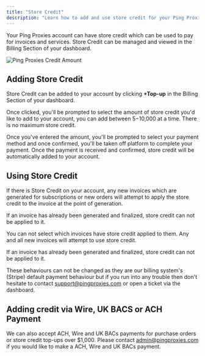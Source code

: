 ```yaml
---
title: "Store Credit"
description: "Learn how to add and use store credit for your Ping Proxies account"
---
```


Your Ping Proxies account can have store credit which can be used to pay for invoices and services. Store Credit can be managed and viewed in the Billing Section of your dashboard.

<img
  src="/images/general/credit-amount.png"
  alt="Ping Proxies Credit Amount"
/>

## Adding Store Credit

Store Credit can be added to your account by clicking **+Top-up** in the Billing Section of your dashboard.

Once clicked, you'll be prompted to select the amount of store credit you'd like to add to your account, you can add between $5-$10,000 at a time. There is no maximum store credit.

Once you've entered the amount, you'll be prompted to select your payment method and once confirmed, you'll be taken off platform to complete your payment. Once the payment is received and confirmed, store credit will be automatically added to your account.

## Using Store Credit

If there is Store Credit on your account, any new invoices which are generated for subscriptions or new orders will attempt to apply the store credit to the invoice at the point of generation.

If an invoice has already been generated and finalized, store credit can not be applied to it.

You can not select which invoices have store credit applied to them. Any and all new invoices will attempt to use store credit.

If an invoice has already been generated and finalized, store credit can not be applied to it.

These behaviours can not be changed as they are our billing system's (Stripe) default payment behaviour but if you run into any trouble then don't hesitate to contact support@pingproxies.com or open a ticket via the dashboard.

## Adding credit via Wire, UK BACS or ACH Payment

We can also accept ACH, Wire and UK BACs payments for purchase orders or store credit top-ups over $1,000. Please contact admin@pingproxies.com if you would like to make a ACH, Wire and UK BACs payment.